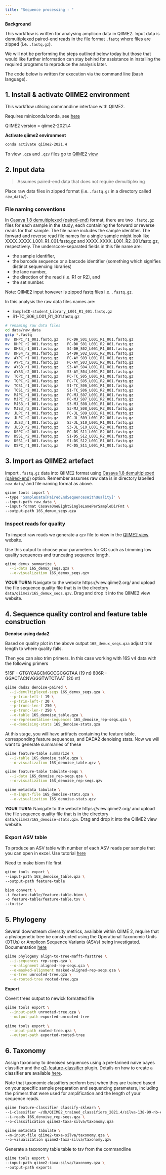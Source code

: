 ```yaml
---
title: "Sequence processing - "
---
```



**Background**

This workflow is written for analysing amplicon data in QIIME2. 
Input data is demultiplexed paired-end reads in the file format `.fastq` where files are zipped (i.e. `.fastq.gz`).

We will not be performing the steps outlined below today but those that would like further information can stay behind for assistance in installing the required programs to reproduce the analysis later.

The code below is written for execution via the command line (bash language).

## 1. Install & activate QIIME2 environment

This workflow utilsing commandline interface with QIIME2.

Requires miniconda/conda, see [here](https://docs.qiime2.org/2021.4/install/native/#installing-miniconda)

QIIME2 version = qiime2-2021.4

**Activate qiime2 environment**
```bash
conda activate qiime2-2021.4
```

To view `.qza` and `.qzv` files go to [QIIME2 view](https://view.qiime2.org/)

## 2. Input data

> Assumes paired-end data that does not require demultiplexing

Place raw data files in zipped format (i.e. `.fastq.gz` in a directory called `raw_data/`).

### File naming conventions

In [Casava 1.8 demultiplexed (paired-end)](https://docs.qiime2.org/2020.11/tutorials/importing/#casava-1-8-paired-end-demultiplexed-fastq) format, there are two `.fastq.gz` files for each sample in the study, each containing the forward or reverse reads for that sample. The file name includes the sample identifier. The forward and reverse read file names for a single sample might look like XXXX_XXXX_L001_R1_001.fastq.gz and XXXX_XXXX_L001_R2_001.fastq.gz, respectively. The underscore-separated fields in this file name are:

- the sample identifier,
- the barcode sequence or a barcode identifier (something which signifies distinct sequencing libraries)
- the lane number,
- the direction of the read (i.e. R1 or R2), and
- the set number.

Note: QIIME2 input however is zipped fastq files i.e. `.fastq.gz`.

In this analysis the raw data files names are:

- `SampleID-student_Library_L001_R1_001.fastq.gz`
- S1-TC_S06_L001_R1_001.fastq.gz

```bash
# renaming raw data files
cd data/raw_data
gzip *.fastq
mv	DHPC_r1_001.fastq.gz	PC-DH_S01_L001_R1_001.fastq.gz
mv	DHPC_r2_001.fastq.gz	PC-DH_S01_L001_R2_001.fastq.gz
mv	DHS4_r1_001.fastq.gz	S4-DH_S02_L001_R1_001.fastq.gz
mv	DHS4_r2_001.fastq.gz	S4-DH_S02_L001_R2_001.fastq.gz
mv	AYPC_r1_001.fastq.gz	PC-AY_S03_L001_R1_001.fastq.gz
mv	AYPC_r2_001.fastq.gz	PC-AY_S03_L001_R2_001.fastq.gz
mv	AYS3_r1_001.fastq.gz	S3-AY_S04_L001_R1_001.fastq.gz
mv	AYS3_r2_001.fastq.gz	S3-AY_S04_L001_R2_001.fastq.gz
mv	TCPC_r1_001.fastq.gz	PC-TC_S05_L001_R1_001.fastq.gz
mv	TCPC_r2_001.fastq.gz	PC-TC_S05_L001_R2_001.fastq.gz
mv	TCS1_r1_001.fastq.gz	S1-TC_S06_L001_R1_001.fastq.gz
mv	TCS1_r2_001.fastq.gz	S1-TC_S06_L001_R2_001.fastq.gz
mv	MJPC_r1_001.fastq.gz	PC-MJ_S07_L001_R1_001.fastq.gz
mv	MJPC_r2_001.fastq.gz	PC-MJ_S07_L001_R2_001.fastq.gz
mv	MJS3_r1_001.fastq.gz	S3-MJ_S08_L001_R1_001.fastq.gz
mv	MJS3_r2_001.fastq.gz	S3-MJ_S08_L001_R2_001.fastq.gz
mv	JLPC_r1_001.fastq.gz	PC-JL_S09_L001_R1_001.fastq.gz
mv	JLPC_r2_001.fastq.gz	PC-JL_S09_L001_R2_001.fastq.gz
mv	JLS3_r1_001.fastq.gz	S3-JL_S10_L001_R1_001.fastq.gz
mv	JLS3_r2_001.fastq.gz	S3-JL_S10_L001_R2_001.fastq.gz
mv	DSPC_r2_001.fastq.gz	PC-DS_S11_L001_R2_001.fastq.gz
mv	DSS1_r2_001.fastq.gz	S1-DS_S12_L001_R2_001.fastq.gz
mv	DSS1_r1_001.fastq.gz	S1-DS_S12_L001_R1_001.fastq.gz
mv	DSPC_r1_001.fastq.gz	PC-DS_S11_L001_R1_001.fastq.gz
```

## 3. Import as QIIME2 artefact

Import `.fastq.gz` data into QIIME2 format using [Casava 1.8 demultiplexed (paired-end)](https://docs.qiime2.org/2020.11/tutorials/importing/#casava-1-8-paired-end-demultiplexed-fastq) option. Remember assumes raw data is in directory labelled `raw_data/` and file naming format as above.

```bash
qiime tools import \
--type 'SampleData[PairedEndSequencesWithQuality]' \
--input-path raw_data \
--input-format CasavaOneEightSingleLanePerSampleDirFmt \
--output-path 16S_demux_seqs.qza
```


### Inspect reads for quality

To inspect raw reads we generate a `qzv` file to view in the [QIIME2 view](https://view.qiime2.org/) website.

Use this output to choose your parameters for QC such as trimming low quality sequences and truncating sequence length.

```bash
qiime demux summarize \
  --i-data 16S_demux_seqs.qza \
  --o-visualization 16S_demux_seqs.qzv
```

:::: {.content-box .content-box-teal2tint}
**YOUR TURN**: Navigate to the website https://view.qiime2.org/ and upload the file sequence quality file that is in the directory `data/qiime2/16S_demux_seqs.qzv`. Drag and drop it into the QIIME2 view website.
::::


## 4. Sequence quality control and feature table construction

**Denoise using dada2**

Based on quality plot in the above output `16S_demux_seqs.qza` adjust trim length to where quality falls.

Then you can also trim primers. In this case working with 16S v4 data with the following primers


515F - GTGYCAGCMGCCGCGGTAA (19 nt)
806R - GGACTACNVGGGTWTCTAAT (20 nt)

```bash
qiime dada2 denoise-paired \
  --i-demultiplexed-seqs 16S_demux_seqs.qza \
  --p-trim-left-f 19 \
  --p-trim-left-r 20 \
  --p-trunc-len-f 250 \
  --p-trunc-len-r 250 \
  --o-table 16S_denoise_table.qza \
  --o-representative-sequences 16S_denoise_rep-seqs.qza \
  --o-denoising-stats 16S_denoise-stats.qza
```

At this stage, you will have artifacts containing the feature table, corresponding feature sequences, and DADA2 denoising stats. Now we will want to generate summaries of these

```bash
qiime feature-table summarize \
  --i-table 16S_denoise_table.qza \
  --o-visualization 16S_denoise_table.qzv \

qiime feature-table tabulate-seqs \
  --i-data 16S_denoise_rep-seqs.qza \
  --o-visualization 16S_denoise_rep-seqs.qzv

qiime metadata tabulate \
  --m-input-file 16S_denoise-stats.qza \
  --o-visualization 16S_denoise-stats.qzv
```

:::: {.content-box .content-box-teal2tint}
**YOUR TURN**: Navigate to the website https://view.qiime2.org/ and upload the file sequence quality file that is in the directory `data/qiime2/16S_denoise-stats.qzv`. Drag and drop it into the QIIME2 view website.
::::

### Export ASV table

To produce an ASV table with number of each ASV reads per sample that you can open in excel. Use tutorial [here](https://rstudio-pubs-static.s3.amazonaws.com/489645_5fff8a6a02d84084a55e3b5b6ff960a4.html#)

Need to make biom file first

```bash
qiime tools export \
--input-path 16S_denoise_table.qza \
--output-path feature-table

biom convert \
-i feature-table/feature-table.biom \
-o feature-table/feature-table.tsv \
--to-tsv
```

## 5. Phylogeny

Several downstream diversity metrics, available within QIIME 2, require that a phylogenetic tree be constructed using the Operational Taxonomic Units (OTUs) or Amplicon Sequence Variants (ASVs) being investigated. Documentation [here](https://docs.qiime2.org/2020.11/tutorials/phylogeny/)

```bash
qiime phylogeny align-to-tree-mafft-fasttree \
  --i-sequences rep-seqs.qza \
  --o-alignment aligned-rep-seqs.qza \
  --o-masked-alignment masked-aligned-rep-seqs.qza \
  --o-tree unrooted-tree.qza \
  --o-rooted-tree rooted-tree.qza
```

**Export**

Covert trees output to newick formatted file

```bash
qiime tools export \
  --input-path unrooted-tree.qza \
  --output-path exported-unrooted-tree
  
qiime tools export \
  --input-path rooted-tree.qza \
  --output-path exported-rooted-tree
```

## 6. Taxonomy

Assign taxonomy to denoised sequences using a pre-tarined naive bayes classifier and the [q2-feature-classifier](https://docs.qiime2.org/2020.11/plugins/available/feature-classifier/) plugin. Details on how to create a classifier are available [here](link).

Note that  taxonomic classifiers perform best when they are trained based on your specific sample preparation and sequencing parameters, including the primers that were used for amplification and the length of your sequence reads.

```bash
qiime feature-classifier classify-sklearn \
--i-classifier ~/db/QIIME2_trained_classifiers_2021.4/silva-138-99-nb-classifier.qza \
--i-reads 16S_denoise_rep-seqs.qza \
--o-classification qiime2-taxa-silva/taxonomy.qza

qiime metadata tabulate \
--m-input-file qiime2-taxa-silva/taxonomy.qza \
--o-visualization qiime2-taxa-silva/taxonomy.qzv
```

Generate a taxonomy table table to tsv from the commandline

```bash
qiime tools export \
--input-path qiime2-taxa-silva/taxonomy.qza \
--output-path exports
```



